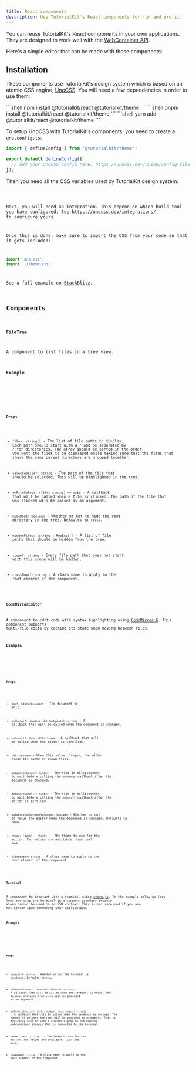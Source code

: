 ```yaml
---
title: React components
description: Use TutorialKit's React components for fun and profit.
---
```





You can reuse TutorialKit's React components in your own applications. They are designed to work well with the [WebContainer API][webcontainers].

Here's a simple editor that can be made with those components:

<ExampleSimpleEditor client:load />

## Installation

These components use TutorialKit's design system which is based on an atomic CSS engine, [UnoCSS](https://unocss.dev/). You will need a few dependencies in order to use them:


<PackageManagerTabs>
  <Fragment slot="npm">
  ```shell
  npm install @tutorialkit/react @tutorialkit/theme
  ```
  </Fragment>
  <Fragment slot="pnpm">
  ```shell
  pnpm install @tutorialkit/react @tutorialkit/theme
  ```
  </Fragment>
  <Fragment slot="yarn">
  ```shell
  yarn add @tutorialkit/react @tutorialkit/theme
  ```
  </Fragment>
</PackageManagerTabs>

To setup UnoCSS with TutorialKit's components, you need to create a `uno.config.ts`:

```ts title=uno.config.ts
import { defineConfig } from '@tutorialkit/theme';

export default defineConfig({
  // add your UnoCSS config here: https://unocss.dev/guide/config-file
});
```

Then you need all the CSS variables used by TutorialKit design system:

<Code code={themeCSS} lang="css" title="src/theme.css" class="limit-code-height" />

Next, you will need an integration. This depend on which build tool you have configured. See https://unocss.dev/integrations/ to configure yours.

Once this is done, make sure to import the CSS from your code so that it gets included:

```ts title="src/main.ts"
import 'uno.css';
import './theme.css';
```

See a full example on [StackBlitz][stackblitz-example].

## Components


### `FileTree`

A component to list files in a tree view.

#### Example

<Example previewClassName="h-60 bg-tk-elements-fileTree-file-backgroundColor">
  <ExampleFileTree slot="preview" client:load />
  <Code slot="code" code={sourceExampleFileTree} lang="tsx" class="limit-code-height" />
</Example>

#### Props

* `files: string[]` - The list of file paths to display. Each path should start with a `/` and be separated by `/` for directories. The array should be sorted in the order you want the files to be displayed while making sure that the files that share the same parent directory are grouped together.

* `selectedFile?: string` - The path of the file that should be selected. This will be highlighted in the tree.

* `onFileSelect: (file: string) => void` - A callback that will be called when a file is clicked. The path of the file that was clicked will be passed as an argument.

* `hideRoot: boolean` - Whether or not to hide the root directory in the tree. Defaults to `false`.

* `hiddenFiles: (string | RegExp)[]` - A list of file paths that should be hidden from the tree.

* `scope?: string` - Every file path that does not start with this scope will be hidden.

* `className?: string` - A class name to apply to the root element of the component.


### `CodeMirrorEditor`

A component to edit code with syntax highlighting using [CodeMirror 6](https://codemirror.net/). This component supports multi-file edits by caching its state when moving between files.

#### Example

<Example previewClassName='h-60'>
  <ExampleCodeMirrorEditor slot="preview" client:load />
  <Code slot="code" code={sourceExampleCodeMirrorEditor} lang="tsx" class="limit-code-height" />
</Example>

#### Props

* `doc?: EditorDocument` - The document to edit.

* `onChange?: (update: EditorUpdate) => void` - A callback that will be called when the document is changed.

* `onScroll?: OnScrollCallback` - A callback that will be called when the editor is scrolled.

* `id?: unknown` - When this value changes, the editor clear its cache of known files.

* `debounceChange?: number` - The time in milliseconds to wait before calling the `onChange` callback after the document is changed.

* `debounceScroll?: number` - The time in milliseconds to wait before calling the `onScroll` callback after the editor is scrolled.

* `autoFocusOnDocumentChange?: boolean` - Whether or not to focus the editor when the document is changed. Defaults to `false`.

* `theme: 'dark' | 'light'` - The theme to use for the editor. Two values are available: `light` and `dark`.

* `className?: string` - A class name to apply to the root element of the component.


### `Terminal`

A component to interact with a terminal using [xterm.js](https://xtermjs.org/). In the example below we lazy load and wrap the terminal in a `Suspense` boundary because xterm cannot be used in an SSR context. This is not required if you are not server-side rendering your application.

#### Example

<Example>
  <ExampleTerminal slot="preview" client:load />
  <Code slot="code" code={sourceExampleTerminal} lang="tsx" class="limit-code-height" />
</Example>


#### Props

* `readonly?: boolean` - Whether or not the terminal is readonly. Defaults to `true`.

* `onTerminalReady?: (terminal: Terminal) => void` - A callback that will be called when the terminal is ready. The `Terminal` instance from `xterm` will be provided as an argument.

* `onTerminalResize?: (cols: number, rows: number) => void` - A callback that will be called when the terminal is resized. The number of columns and rows will be provided as arguments. This is typically used to send a `SIGWINCH` signal to the running webcontainer process that is connected to the terminal.

* `theme: 'dark' | 'light'` - The theme to use for the editor. Two values are available: `light` and `dark`.

* `className?: string` - A class name to apply to the root element of the component.


[webcontainers]: https://webcontainers.io
[stackblitz-example]: https://stackblitz.com/edit/tutorialkit-react-components
